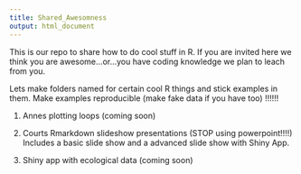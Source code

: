 ```yaml
---
title: Shared_Awesomness
output: html_document
---
```


This is our repo to share how to do cool stuff in R. If you are invited here we think you are awesome...or...you have coding knowledge we plan to leach from you.

Lets make folders named for certain cool R things and stick examples in them. Make examples reproducible (make fake data if you have too) !!!!!!


1. Annes plotting loops (coming soon)

2. Courts Rmarkdown slideshow presentations (STOP using powerpoint!!!!)
Includes a basic slide show and a advanced slide show with Shiny App.

3. Shiny app with ecological data (coming soon)

